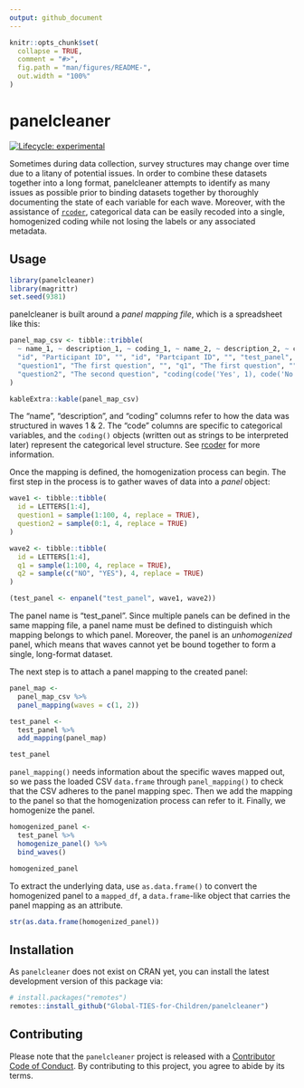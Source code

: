 ```yaml
---
output: github_document
---
```


<!-- README.md is generated from README.Rmd. Please edit that file -->

```r
knitr::opts_chunk$set(
  collapse = TRUE,
  comment = "#>",
  fig.path = "man/figures/README-",
  out.width = "100%"
)
```
# panelcleaner

<!-- badges: start -->
[![Lifecycle: experimental](https://img.shields.io/badge/lifecycle-experimental-orange.svg)](https://www.tidyverse.org/lifecycle/#experimental)
<!-- badges: end -->

Sometimes during data collection, survey structures may change over time due to a litany of potential issues. In order to combine these datasets together into a long format, panelcleaner attempts to identify as many issues as possible prior to binding datasets together by thoroughly documenting the state of each variable for each wave. Moreover, with the assistance of [`rcoder`](https://github.com/Global-TIES-for-Children/rcoder), categorical data can be easily recoded into a single, homogenized coding while not losing the labels or any associated metadata.

## Usage

```r
library(panelcleaner)
library(magrittr)
set.seed(9381)
```


panelcleaner is built around a _panel mapping file_, which is a spreadsheet like this:

```r
panel_map_csv <- tibble::tribble(
  ~ name_1, ~ description_1, ~ coding_1, ~ name_2, ~ description_2, ~ coding_2, ~ panel, ~ homogenized_name, ~ homogenized_coding,
  "id", "Participant ID", "", "id", "Partcipant ID", "", "test_panel", "id", "",
  "question1", "The first question", "", "q1", "The first question", "", "test_panel", "question_1", "",
  "question2", "The second question", "coding(code('Yes', 1), code('No', 0))", "q2", "The second question", "coding(code('Yes', 'YES'), code('No', 'NO'))", "test_panel", "question_2", "coding(code('Yes', 1), code('No', 0))"
)

kableExtra::kable(panel_map_csv)
```

The "name", "description", and "coding" columns refer to how the data was structured in waves 1 & 2. The "code" columns are specific to categorical variables, and the `coding()` objects (written out as strings to be interpreted later) represent the categorical level structure. See [rcoder](https://github.com/Global-TIES-for-Children/rcoder) for more information.

Once the mapping is defined, the homogenization process can begin. The first step in the process is to gather waves of data into a _panel_ object:

```r
wave1 <- tibble::tibble(
  id = LETTERS[1:4],
  question1 = sample(1:100, 4, replace = TRUE),
  question2 = sample(0:1, 4, replace = TRUE)
)

wave2 <- tibble::tibble(
  id = LETTERS[1:4],
  q1 = sample(1:100, 4, replace = TRUE),
  q2 = sample(c("NO", "YES"), 4, replace = TRUE)
)

(test_panel <- enpanel("test_panel", wave1, wave2))
```

The panel name is "test_panel". Since multiple panels can be defined in the same mapping file, a panel name must be defined to distinguish which mapping belongs to which panel. Moreover, the panel is an _unhomogenized_ panel, which means that waves cannot yet be bound together to form a single, long-format dataset.

The next step is to attach a panel mapping to the created panel:

```r
panel_map <-
  panel_map_csv %>% 
  panel_mapping(waves = c(1, 2))

test_panel <-
  test_panel %>% 
  add_mapping(panel_map)

test_panel
```

`panel_mapping()` needs information about the specific waves mapped out, so we pass the loaded CSV `data.frame` through `panel_mapping()` to check that the CSV adheres to the panel mapping spec. Then we add the mapping to the panel so that the homogenization process can refer to it. Finally, we homogenize the panel.

```r
homogenized_panel <-
  test_panel %>% 
  homogenize_panel() %>% 
  bind_waves()

homogenized_panel
```

To extract the underlying data, use `as.data.frame()` to convert the homogenized panel to a `mapped_df`, a `data.frame`-like object that carries the panel mapping as an attribute.

```r
str(as.data.frame(homogenized_panel))
```

## Installation

As `panelcleaner` does not exist on CRAN yet, you can install the latest development version of this package via:

``` r
# install.packages("remotes")
remotes::install_github("Global-TIES-for-Children/panelcleaner")
```

## Contributing

Please note that the `panelcleaner` project is released with a [Contributor Code of Conduct](.github/CODE_OF_CONDUCT.md). By contributing to this project, you agree to abide by its terms.
